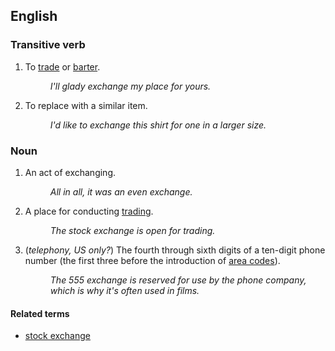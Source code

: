 == English ==

=== Transitive verb ===

# To [[trade]] or [[barter]].
#: ''I'll glady exchange my place for yours.''
# To replace with a similar item.
#: ''I'd like to exchange this shirt for one in a larger size.''

=== Noun ===

# An act of exchanging.
#: ''All in all, it was an even exchange.''
# A place for conducting [[trading]].
#: ''The stock exchange is open for trading.''
# (''telephony, US only?'') The fourth through sixth digits of a ten-digit phone number (the first three before the introduction of [[area code]]s).
#: ''The 555 exchange is reserved for use by the phone company, which is why it's often used in films.''

==== Related terms ====

*[[stock exchange]]
